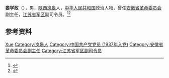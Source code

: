'''娄学政'''（{{bd|1915年||1982年|10月}}），男，[[陕西|陕西]][[岚皋|岚皋]]人，[[中华人民共和国|中华人民共和国]]政治人物，曾任[[安徽省革命委员会|安徽省革命委员会]]副主任，[[江苏省军区|江苏省军区]]副司令员。<ref>{{Cite book|title=中华人民共和国职官志|author=何虎生, 李耀东, 向常福主编|publisher=中国社会出版社|year=2003|isbn=9787800883934|location=北京|pages=}}</ref><ref>{{Cite book|title=安康历代名人录|author=李厚之, 张会鉴, 郑继猛纂辑|publisher=三秦出版社|year=2010|isbn=|location=西安|pages=}}</ref>

== 参考资料 ==
{{reflist}}

{{中国人物小作品}}

{{Authority control}}
{{DEFAULTSORT:Lou娄}}
[[Category:娄姓|Xue]]
[[Category:岚皋人|Category:岚皋人]]
[[Category:中国共产党党员_(1937年入党)|Category:中国共产党党员 (1937年入党)]]
[[Category:安徽省革命委员会副主任|Category:安徽省革命委员会副主任]]
[[Category:江苏省军区副司令员|Category:江苏省军区副司令员]]